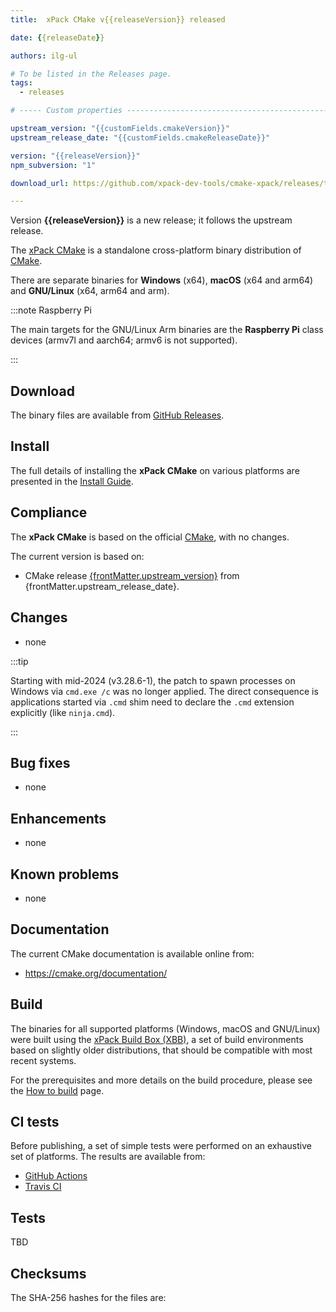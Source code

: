 ```yaml
---
title:  xPack CMake v{{releaseVersion}} released

date: {{releaseDate}}

authors: ilg-ul

# To be listed in the Releases page.
tags:
  - releases

# ----- Custom properties -----------------------------------------------------

upstream_version: "{{customFields.cmakeVersion}}"
upstream_release_date: "{{customFields.cmakeReleaseDate}}"

version: "{{releaseVersion}}"
npm_subversion: "1"

download_url: https://github.com/xpack-dev-tools/cmake-xpack/releases/tag/v{{releaseVersion}}/

---
```


Version **{{releaseVersion}}** is a new release; it follows the upstream release.

<!-- truncate -->



The [xPack CMake](https://xpack-dev-tools.github.io/cmake-xpack/)
is a standalone cross-platform binary distribution of
[CMake](https://cmake.org).

There are separate binaries for **Windows** (x64),
**macOS** (x64 and arm64)
and **GNU/Linux** (x64, arm64 and arm).

:::note Raspberry Pi

The main targets for the GNU/Linux Arm
binaries are the **Raspberry Pi** class devices (armv7l and aarch64;
armv6 is not supported).

:::

## Download

The binary files are available from <a href={frontMatter.download_url}>GitHub Releases</a>.

<Prerequisites/>

## Install

The full details of installing the **xPack CMake**
on various platforms are presented in the [Install Guide](/docs/install/).

## Compliance

The **xPack CMake** is based on the official
[CMake](https://cmake.org), with no changes.

The current version is based on:

- CMake release
[{frontMatter.upstream_version}](https://github.com/Kitware/CMake/releases/tag/v{frontMatter.upstream_version}/) from {frontMatter.upstream_release_date}.

## Changes

- none

:::tip

Starting with mid-2024 (v3.28.6-1), the patch to spawn processes on Windows via `cmd.exe /c` was no longer applied. The direct consequence is applications started via `.cmd` shim need to declare the `.cmd` extension explicitly (like `ninja.cmd`).

:::

## Bug fixes

- none

## Enhancements

- none

## Known problems

- none

## Documentation

The current CMake documentation is available online from:

- https://cmake.org/documentation/

## Build

The binaries for all supported platforms
(Windows, macOS and GNU/Linux) were built using the
[xPack Build Box (XBB)](https://xpack.github.io/xbb/), a set
of build environments based on slightly older distributions, that should be
compatible with most recent systems.

For the prerequisites and more details on the build procedure, please see the
[How to build](https://github.com/xpack-dev-tools/cmake-xpack/blob/xpack/README-BUILD.md) page.

## CI tests

Before publishing, a set of simple tests were performed on an exhaustive
set of platforms. The results are available from:

- [GitHub Actions](https://github.com/xpack-dev-tools/cmake-xpack/actions/)
- [Travis CI](https://app.travis-ci.com/github/xpack-dev-tools/cmake-xpack/builds/)

## Tests

TBD

## Checksums

The SHA-256 hashes for the files are:
